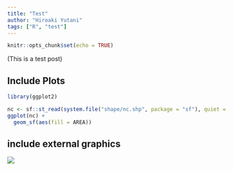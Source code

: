 ```yaml
---
title: "Test"
author: "Hiroaki Yutani"
tags: ["R", "test"]
---
```


```r
knitr::opts_chunk$set(echo = TRUE)
```

(This is a test post)

## Include Plots

```r
library(ggplot2)

nc <- sf::st_read(system.file("shape/nc.shp", package = "sf"), quiet = TRUE)
ggplot(nc) +
  geom_sf(aes(fill = AREA))
```

## include external graphics

![](https://upload.wikimedia.org/wikipedia/commons/7/78/Proboscis_monkey_%28Nasalis_larvatus%29_composite.jpg)

